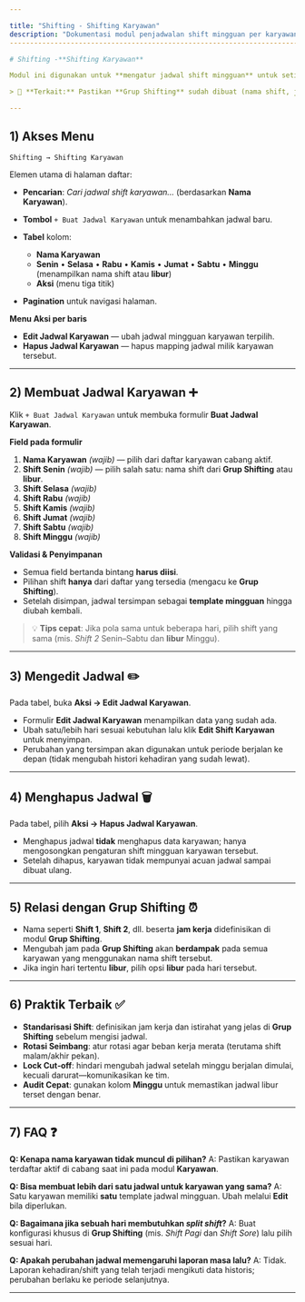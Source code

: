 ```yaml
---

title: "Shifting - Shifting Karyawan"
description: "Dokumentasi modul penjadwalan shift mingguan per karyawan: daftar jadwal, membuat, mengedit, menghapus, validasi, relasi dengan grup shift, praktik terbaik, dan FAQ."
------------------------------------------------------------------------------------------------------------------------------------------------------------------------------------

# Shifting -**Shifting Karyawan**

Modul ini digunakan untuk **mengatur jadwal shift mingguan** untuk setiap karyawan pada cabang aktif. Jadwal yang tersimpan akan menjadi acuan operasional (absensi, laporan per‑shift, dan alokasi kasir/produksi).

> 🔗 **Terkait:** Pastikan **Grup Shifting** sudah dibuat (nama shift, jam mulai/selesai) karena pilihan **Shift 1/Shift 2/Libur** pada modul ini **mengacu** pada grup yang telah didefinisikan.

---
```


## 1) Akses Menu

`Shifting → Shifting Karyawan`

Elemen utama di halaman daftar:

- **Pencarian**: _Cari jadwal shift karyawan…_ (berdasarkan **Nama Karyawan**).
- **Tombol** `+ Buat Jadwal Karyawan` untuk menambahkan jadwal baru.
- **Tabel** kolom:

  - **Nama Karyawan**
  - **Senin** • **Selasa** • **Rabu** • **Kamis** • **Jumat** • **Sabtu** • **Minggu** (menampilkan nama shift atau **libur**)
  - **Aksi** (menu tiga titik)

- **Pagination** untuk navigasi halaman.

**Menu Aksi per baris**

- **Edit Jadwal Karyawan** — ubah jadwal mingguan karyawan terpilih.
- **Hapus Jadwal Karyawan** — hapus mapping jadwal milik karyawan tersebut.

---

## 2) Membuat Jadwal Karyawan ➕

Klik `+ Buat Jadwal Karyawan` untuk membuka formulir **Buat Jadwal Karyawan**.

**Field pada formulir**

1. **Nama Karyawan** _(wajib)_ — pilih dari daftar karyawan cabang aktif.
2. **Shift Senin** _(wajib)_ — pilih salah satu: nama shift dari **Grup Shifting** atau **libur**.
3. **Shift Selasa** _(wajib)_
4. **Shift Rabu** _(wajib)_
5. **Shift Kamis** _(wajib)_
6. **Shift Jumat** _(wajib)_
7. **Shift Sabtu** _(wajib)_
8. **Shift Minggu** _(wajib)_

**Validasi & Penyimpanan**

- Semua field bertanda bintang **harus diisi**.
- Pilihan shift **hanya** dari daftar yang tersedia (mengacu ke **Grup Shifting**).
- Setelah disimpan, jadwal tersimpan sebagai **template mingguan** hingga diubah kembali.

> 💡 **Tips cepat**: Jika pola sama untuk beberapa hari, pilih shift yang sama (mis. _Shift 2_ Senin–Sabtu dan **libur** Minggu).

---

## 3) Mengedit Jadwal ✏️

Pada tabel, buka **Aksi → Edit Jadwal Karyawan**.

- Formulir **Edit Jadwal Karyawan** menampilkan data yang sudah ada.
- Ubah satu/lebih hari sesuai kebutuhan lalu klik **Edit Shift Karyawan** untuk menyimpan.
- Perubahan yang tersimpan akan digunakan untuk periode berjalan ke depan (tidak mengubah histori kehadiran yang sudah lewat).

---

## 4) Menghapus Jadwal 🗑️

Pada tabel, pilih **Aksi → Hapus Jadwal Karyawan**.

- Menghapus jadwal **tidak** menghapus data karyawan; hanya mengosongkan pengaturan shift mingguan karyawan tersebut.
- Setelah dihapus, karyawan tidak mempunyai acuan jadwal sampai dibuat ulang.

---

## 5) Relasi dengan **Grup Shifting** ⏰

- Nama seperti **Shift 1**, **Shift 2**, dll. beserta **jam kerja** didefinisikan di modul **Grup Shifting**.
- Mengubah jam pada **Grup Shifting** akan **berdampak** pada semua karyawan yang menggunakan nama shift tersebut.
- Jika ingin hari tertentu **libur**, pilih opsi **libur** pada hari tersebut.

---

## 6) Praktik Terbaik ✅

- **Standarisasi Shift**: definisikan jam kerja dan istirahat yang jelas di **Grup Shifting** sebelum mengisi jadwal.
- **Rotasi Seimbang**: atur rotasi agar beban kerja merata (terutama shift malam/akhir pekan).
- **Lock Cut‑off**: hindari mengubah jadwal setelah minggu berjalan dimulai, kecuali darurat—komunikasikan ke tim.
- **Audit Cepat**: gunakan kolom **Minggu** untuk memastikan jadwal libur terset dengan benar.

---

## 7) FAQ ❓

**Q: Kenapa nama karyawan tidak muncul di pilihan?**
A: Pastikan karyawan terdaftar aktif di cabang saat ini pada modul **Karyawan**.

**Q: Bisa membuat lebih dari satu jadwal untuk karyawan yang sama?**
A: Satu karyawan memiliki **satu** template jadwal mingguan. Ubah melalui **Edit** bila diperlukan.

**Q: Bagaimana jika sebuah hari membutuhkan _split shift_?**
A: Buat konfigurasi khusus di **Grup Shifting** (mis. _Shift Pagi_ dan _Shift Sore_) lalu pilih sesuai hari.

**Q: Apakah perubahan jadwal memengaruhi laporan masa lalu?**
A: Tidak. Laporan kehadiran/shift yang telah terjadi mengikuti data historis; perubahan berlaku ke periode selanjutnya.

---

